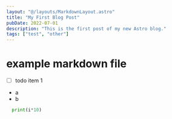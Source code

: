 ```yaml
---
layout: "@/layouts/MarkdownLayout.astro"
title: "My First Blog Post"
pubDate: 2022-07-01
description: "This is the first post of my new Astro blog."
tags: ["test", "other"]
---
```


# example markdown file

- [ ] todo item 1

- a
- b

```python for i in range(10):
  print(i*10)
```
